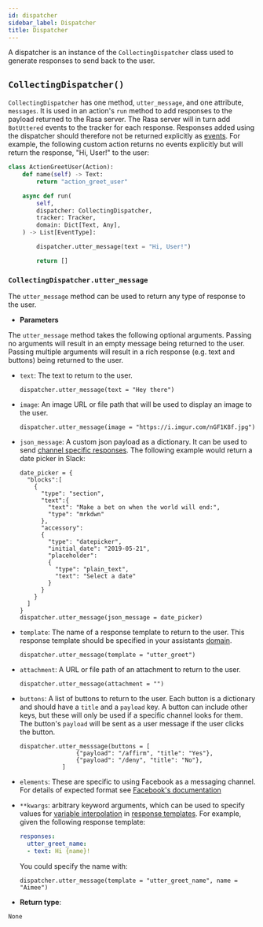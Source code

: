 ```yaml
---
id: dispatcher
sidebar_label: Dispatcher
title: Dispatcher
---
```


A dispatcher is an instance of the `CollectingDispatcher` class used to generate responses to send back to the user.

## `CollectingDispatcher()`

`CollectingDispatcher` has one method, `utter_message`, and one attribute, `messages`.
It is used in an action's `run` method to add responses to the payload returned to the Rasa server. 
The Rasa server will in turn add `BotUttered` events to the tracker for each response. Responses
added using the dispatcher should therefore not be returned
explicitly as [events](events.mdx). For example, the 
following custom action returns no events explicitly but will return the response, "Hi, User!" to the user:

```python
class ActionGreetUser(Action):
    def name(self) -> Text:
        return "action_greet_user"

    async def run(
        self,
        dispatcher: CollectingDispatcher,
        tracker: Tracker,
        domain: Dict[Text, Any],
    ) -> List[EventType]:

        dispatcher.utter_message(text = "Hi, User!")

        return []
```


### `CollectingDispatcher.utter_message`

The `utter_message` method can be used to return any type 
of response to the user. 

* **Parameters**

The `utter_message` method takes the following optional arguments. 
Passing no arguments will result in an empty message being returned to the user. 
Passing multiple arguments will result in a rich response (e.g. text and buttons) being returned to the user.

- `text`: The text to return to the user.

  ```python-runnable
  dispatcher.utter_message(text = "Hey there")
  ```
 
- `image`: An image URL or file path that will be used to display an image to the user.

  ```python-runnable
  dispatcher.utter_message(image = "https://i.imgur.com/nGF1K8f.jpg")
  ```

- `json_message`: A custom json payload as a dictionary. It can be used to send [channel specific responses](d).
                  The following example would return a date picker in Slack:

  ```python-runnable
  date_picker = {
    "blocks":[
      {
        "type": "section",
        "text":{
          "text": "Make a bet on when the world will end:",
          "type": "mrkdwn"
        },
        "accessory":
        {
          "type": "datepicker",
          "initial_date": "2019-05-21",
          "placeholder":
          {
            "type": "plain_text",
            "text": "Select a date"
          }
        }
      }
    ]
  }
  dispatcher.utter_message(json_message = date_picker)
  ```

- `template`: The name of a response template to return to the user. This response template should
              be specified in your assistants [domain](D).

  ```python-runnable
  dispatcher.utter_message(template = "utter_greet")
  ```

- `attachment`: A URL or file path of an attachment to return to the user.

  ```python-runnable
  dispatcher.utter_message(attachment = "")
  ```

- `buttons`: A list of buttons to return to the user. 
             Each button is a dictionary and should have a `title` and a `payload` key. 
             A button can include other keys, but these will only be used if
             a specific channel looks for them.
             The button's `payload` will be sent as a user message if the user
             clicks the button.

  ```
  dispatcher.utter_messsage(buttons = [
                  {"payload": "/affirm", "title": "Yes"},
                  {"payload": "/deny", "title": "No"},
              ]
  ```

- `elements`: These are specific to using Facebook as a messaging channel. For details 
              of expected format see [Facebook's documentation](https://developers.facebook.com/docs/messenger-platform/send-messages/template/generic/)

- `**kwargs`: arbitrary keyword arguments, which can be 
              used to specify values for [variable interpolation](d) in [response templates](d). For example, 
              given the following response template:

  ```yaml
  responses:
    utter_greet_name:
    - text: Hi {name}!
  ```

  You could specify the name with:

  ```python-runnable
  dispatcher.utter_message(template = "utter_greet_name", name = "Aimee")
  ```

* **Return type**: 

`None`
